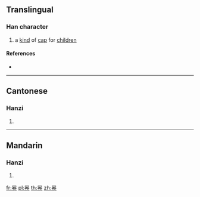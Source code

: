 {{character info/new}}
==Translingual==

===Han character===
{{Han char|rn=13|rad=冂|as=10|sn=12|four=|canj=AFQU|ids=⿱⺜卷}}

# a [[kind]] of [[cap]] for [[children]]

====References====
* {{Han ref|kx=0129.350|hdz=21519.060|uh=34BD|ud=13501}}

----

==Cantonese==

===Hanzi===
{{yue-hanzi|jyut=[[hyun1]]|y=hyun1}}

# {{defn|lang=yue|sort=冂10}}

----

==Mandarin==

===Hanzi===
{{cmn-hanzi|pin=[[quān]] ([[quan1]])|wg=ch'üan<sup>1</sup>}}

# {{defn|lang=cmn|sort=冂10}}

[[fr:㒽]]
[[pl:㒽]]
[[th:㒽]]
[[zh:㒽]]